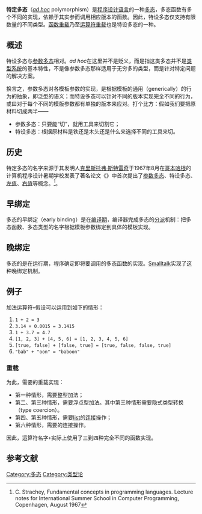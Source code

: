 {{noteTA
|G1 = IT
}}
{{多态}}
'''特定多态'''（''[[ad_hoc|ad hoc]]'' polymorphism）是[[程序设计语言|程序设计语言]]的一种[[多态_(计算机科学)|多态]]，多态函数有多个不同的实现，依赖于其实参而调用相应版本的函数。因此，特设多态仅支持有限数量的不同类型。[[函数重载|函数重载]]乃至[[运算符重载|运算符重载]]也是特设多态的一种。

==概述==
特设多态与[[参数多态|参数多态]]相对。''ad hoc''在这里并不是贬义，而是指这类多态并不是[[类型系统|类型系统]]的基本特性，不是像参数多态那样适用于无穷多的类型，而是针对特定问题的解决方案。

换言之，参数多态对各模板参数的实现，是根据模板的通用（generically）的行为的抽象，即泛型的语义；而特设多态可以针对不同的版本实现完全不同的行为，或曰对于每个不同的模版参数都有单独的版本来应对。打个比方：假如我们要把原材料切成两半——
* 参数多态：只要能“切”，就用工具来切割它；
* 特设多态：根据原材料是铁还是木头还是什么来选择不同的工具来切。

==历史==
特定多态的名字来源于其发明人[[克里斯托弗·斯特雷奇|克里斯托弗·斯特雷奇]]于1967年8月在[[哥本哈根|哥本哈根]]的计算机程序设计暑期学校发表了著名论文《{{tsl|en|Fundamental Concepts in Programming Languages|编程语言中的基础概念}}》中首次提出了[[参数多态|参数多态]]、特设多态、[[左值|左值]]、[[右值|右值]]等概念。<ref>C. Strachey, Fundamental concepts in programming languages. Lecture notes for International Summer School in Computer Programming, Copenhagen, August 1967</ref>。

==早绑定==
多态的早绑定（early binding）是在[[编译期|编译期]]，编译器完成多态的[[动态分派|分派]]机制：把多态函数、多态类型的名字根据模板参数绑定到具体的模板实现。   

==晚绑定==
多态的{{en-link|晚绑定|Late binding}}是在运行期，程序确定即将要调用的多态函数的实现。[[Smalltalk|Smalltalk]]实现了这种晚绑定机制。

==例子==
加法运算符<code>+</code>假设可以运用到如下的情形：
# <code>1 + 2 = 3</code>
# <code>3.14 + 0.0015 = 3.1415</code>
# <code>1 + 3.7 = 4.7</code>
# <code>[1, 2, 3] + [4, 5, 6] = [1, 2, 3, 4, 5, 6]</code>
# <code>[true, false] + [false, true] = [true, false, false, true]</code>
# <code>"bab" + "oon" = "baboon"</code>

===重载===
为此，需要的重载实现： 
* 第一种情形，需要整型加法；
* 第二、第三种情形，需要浮点型加法。其中第三种情形需要隐式类型转换（type coercion）。
* 第四、第五种情形，需要[[列表_(抽象数据类型)|list]]的[[串接|连接]]操作；
* 第六种情形，需要{{tsl|en|literal string|字符串字面量}}的连接操作。 
因此，运算符名字<code>+</code>实际上使用了三到四种完全不同的函数实现。 
==参考文献==
{{reflist}} 
[[Category:多态|Category:多态]] 
[[Category:类型论|Category:类型论]]